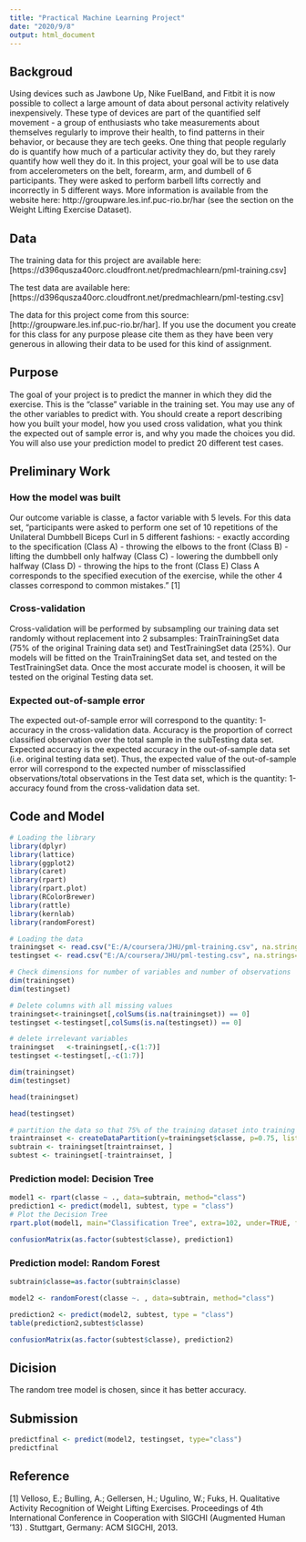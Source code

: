 ---
title: "Practical Machine Learning Project"
date: "2020/9/8"
output: html_document
---
## Backgroud
Using devices such as Jawbone Up, Nike FuelBand, and Fitbit it is now possible to collect a large amount of data about personal activity relatively inexpensively. These type of devices are part of the quantified self movement - a group of enthusiasts who take measurements about themselves regularly to improve their health, to find patterns in their behavior, or because they are tech geeks. One thing that people regularly do is quantify how much of a particular activity they do, but they rarely quantify how well they do it. In this project, your goal will be to use data from accelerometers on the belt, forearm, arm, and dumbell of 6 participants. They were asked to perform barbell lifts correctly and incorrectly in 5 different ways. More information is available from the website here: http://groupware.les.inf.puc-rio.br/har (see the section on the Weight Lifting Exercise Dataset).

## Data
The training data for this project are available here: [https://d396qusza40orc.cloudfront.net/predmachlearn/pml-training.csv]

The test data are available here: [https://d396qusza40orc.cloudfront.net/predmachlearn/pml-testing.csv]

The data for this project come from this source: [http://groupware.les.inf.puc-rio.br/har]. If you use the document you create for this class for any purpose please cite them as they have been very generous in allowing their data to be used for this kind of assignment.

## Purpose
The goal of your project is to predict the manner in which they did the exercise. This is the “classe” variable in the training set. You may use any of the other variables to predict with. You should create a report describing how you built your model, how you used cross validation, what you think the expected out of sample error is, and why you made the choices you did. You will also use your prediction model to predict 20 different test cases.

## Preliminary Work
### How the model was built
Our outcome variable is classe, a factor variable with 5 levels. For this data set, “participants were asked to perform one set of 10 repetitions of the Unilateral Dumbbell Biceps Curl in 5 different fashions:
- exactly according to the specification (Class A)
- throwing the elbows to the front (Class B)
- lifting the dumbbell only halfway (Class C)
- lowering the dumbbell only halfway (Class D)
- throwing the hips to the front (Class E)
Class A corresponds to the specified execution of the exercise, while the other 4 classes correspond to common mistakes." [1]

### Cross-validation
Cross-validation will be performed by subsampling our training data set randomly without replacement into 2 subsamples: TrainTrainingSet data (75% of the original Training data set) and TestTrainingSet data (25%). Our models will be fitted on the TrainTrainingSet data set, and tested on the TestTrainingSet data. Once the most accurate model is choosen, it will be tested on the original Testing data set.

### Expected out-of-sample error

The expected out-of-sample error will correspond to the quantity: 1-accuracy in the cross-validation data. Accuracy is the proportion of correct classified observation over the total sample in the subTesting data set. Expected accuracy is the expected accuracy in the out-of-sample data set (i.e. original testing data set). Thus, the expected value of the out-of-sample error will correspond to the expected number of missclassified observations/total observations in the Test data set, which is the quantity: 1-accuracy found from the cross-validation data set.

## Code and Model

```{r}
# Loading the library
library(dplyr)
library(lattice)
library(ggplot2)
library(caret)
library(rpart)
library(rpart.plot)
library(RColorBrewer)
library(rattle)
library(kernlab)
library(randomForest)
```
```{r}
# Loading the data
trainingset <- read.csv("E:/A/coursera/JHU/pml-training.csv", na.strings=c("NA","#DIV/0!", ""))
testingset <- read.csv("E:/A/coursera/JHU/pml-testing.csv", na.strings=c("NA","#DIV/0!", ""))
```

```{r}
# Check dimensions for number of variables and number of observations
dim(trainingset)
dim(testingset)
```
```{r}
# Delete columns with all missing values
trainingset<-trainingset[,colSums(is.na(trainingset)) == 0]
testingset <-testingset[,colSums(is.na(testingset)) == 0]
```
```{r}
# delete irrelevant variables
trainingset   <-trainingset[,-c(1:7)]
testingset <-testingset[,-c(1:7)]
```
```{r}
dim(trainingset)
dim(testingset)
```
```{r}
head(trainingset)
```
```{r}
head(testingset)
```
```{r}
# partition the data so that 75% of the training dataset into training and the remaining 25% to testing
traintrainset <- createDataPartition(y=trainingset$classe, p=0.75, list=FALSE)
subtrain <- trainingset[traintrainset, ] 
subtest <- trainingset[-traintrainset, ]
```

### Prediction model: Decision Tree
```{r}
model1 <- rpart(classe ~ ., data=subtrain, method="class")
prediction1 <- predict(model1, subtest, type = "class")
# Plot the Decision Tree
rpart.plot(model1, main="Classification Tree", extra=102, under=TRUE, faclen=0)
```
```{r}
confusionMatrix(as.factor(subtest$classe), prediction1)
```

### Prediction model: Random Forest
```{r}
subtrain$classe=as.factor(subtrain$classe)
```
```{r}
model2 <- randomForest(classe ~. , data=subtrain, method="class")
```
```{r}
prediction2 <- predict(model2, subtest, type = "class")
table(prediction2,subtest$classe)
```

```{r}
confusionMatrix(as.factor(subtest$classe), prediction2)
```


## Dicision
The random tree model is chosen, since it has better accuracy.

## Submission
```{r}
predictfinal <- predict(model2, testingset, type="class")
predictfinal
```

## Reference
[1] Velloso, E.; Bulling, A.; Gellersen, H.; Ugulino, W.; Fuks, H. Qualitative Activity Recognition of Weight Lifting Exercises. Proceedings of 4th International Conference in Cooperation with SIGCHI (Augmented Human ’13) . Stuttgart, Germany: ACM SIGCHI, 2013.






